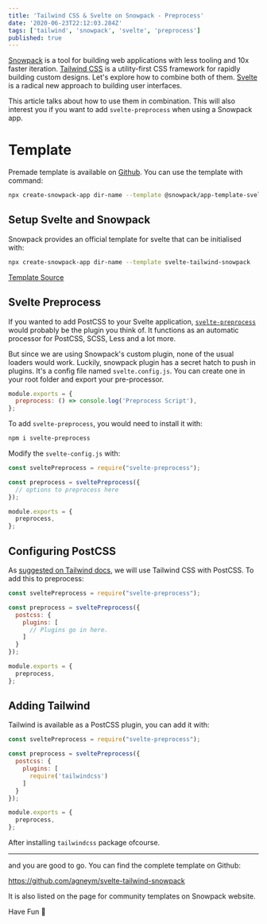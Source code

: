 ```yaml
---
title: 'Tailwind CSS & Svelte on Snowpack - Preprocess'
date: '2020-06-23T22:12:03.284Z'
tags: ['tailwind', 'snowpack', 'svelte', 'preprocess']
published: true
---
```

[Snowpack](https://www.snowpack.dev/) is a tool for building web applications with less tooling and 10x faster iteration. [Tailwind CSS](https://tailwindcss.com/) is a utility-first CSS framework for
rapidly building custom designs. Let's explore how to combine both of them. [Svelte](https://svelte.dev/) is a radical new approach to building user interfaces.

This article talks about how to use them in combination. This will also interest you if you want to add `svelte-preprocess` when using a Snowpack app.

# Template

Premade template is available on [Github](https://github.com/agneym/svelte-tailwind-snowpack). You can use the template with command:

```bash
npx create-snowpack-app dir-name --template @snowpack/app-template-svelte
```

## Setup Svelte and Snowpack

Snowpack provides an official template for svelte that can be initialised with:

```bash
npx create-snowpack-app dir-name --template svelte-tailwind-snowpack
```

[Template Source](https://github.com/pikapkg/create-snowpack-app/tree/master/templates/app-template-svelte)

## Svelte Preprocess

If you wanted to add PostCSS to your Svelte application, [`svelte-preprocess`](https://github.com/sveltejs/svelte-preprocess) would probably be the plugin you think of. It functions as an automatic processor for PostCSS, SCSS, Less and a lot more.

But since we are using Snowpack's custom plugin, none of the usual loaders would work. Luckily, snowpack plugin has a secret hatch to push in plugins. It's a config file named `svelte.config.js`. You can create one in your root folder and export your pre-processor.

```javascript
module.exports = {
  preprocess: () => console.log('Preprocess Script'),
};
```

To add `svelte-preprocess`, you would need to install it with:

```bash
npm i svelte-preprocess
```

Modify the `svelte-config.js` with:

```javascript
const sveltePreprocess = require("svelte-preprocess");

const preprocess = sveltePreprocess({
  // options to preprocess here
});

module.exports = {
  preprocess,
};
```

## Configuring PostCSS

As [suggested on Tailwind docs](https://tailwindcss.com/docs/installation), we will use Tailwind CSS with PostCSS. To add this to preprocess:

```javascript
const sveltePreprocess = require("svelte-preprocess");

const preprocess = sveltePreprocess({
  postcss: {
    plugins: [
      // Plugins go in here.
    ]
  }
});

module.exports = {
  preprocess,
};
```

## Adding Tailwind

Tailwind is available as a PostCSS plugin, you can add it with:

```javascript
const sveltePreprocess = require("svelte-preprocess");

const preprocess = sveltePreprocess({
  postcss: {
    plugins: [
      require('tailwindcss')
    ]
  }
});

module.exports = {
  preprocess,
};
```

After installing `tailwindcss` package ofcourse.

---

and you are good to go. You can find the complete template on Github:

https://github.com/agneym/svelte-tailwind-snowpack

It is also listed on the page for community templates on Snowpack website.

Have Fun 🎉